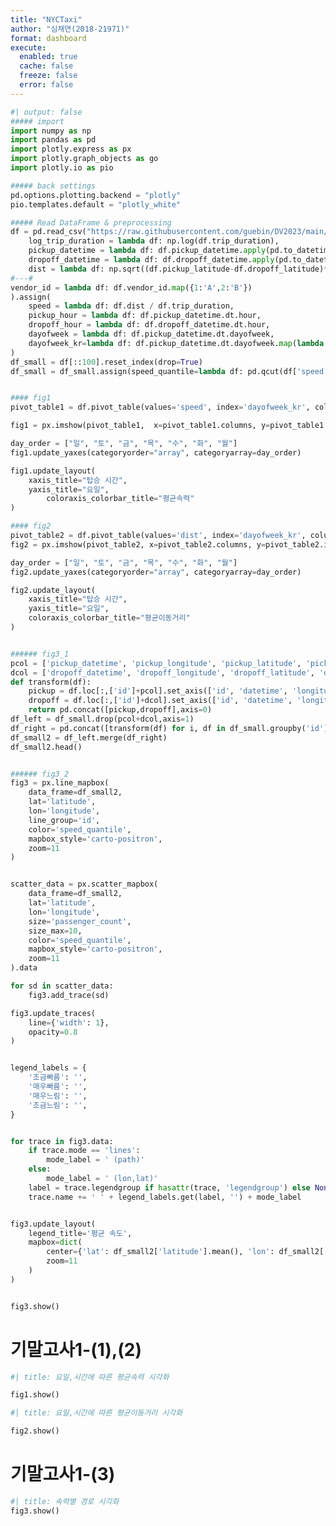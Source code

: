 ```yaml
---
title: "NYCTaxi"
author: "심채연(2018-21971)"
format: dashboard
execute: 
  enabled: true
  cache: false
  freeze: false
  error: false
---
```


```python
#| output: false
##### import 
import numpy as np
import pandas as pd
import plotly.express as px
import plotly.graph_objects as go
import plotly.io as pio

##### back settings
pd.options.plotting.backend = "plotly"
pio.templates.default = "plotly_white"

##### Read DataFrame & preprocessing
df = pd.read_csv("https://raw.githubusercontent.com/guebin/DV2023/main/posts/NYCTaxi.csv").assign(
    log_trip_duration = lambda df: np.log(df.trip_duration),
    pickup_datetime = lambda df: df.pickup_datetime.apply(pd.to_datetime),
    dropoff_datetime = lambda df: df.dropoff_datetime.apply(pd.to_datetime),
    dist = lambda df: np.sqrt((df.pickup_latitude-df.dropoff_latitude)**2 + (df.pickup_longitude-df.dropoff_longitude)**2),
#---#
vendor_id = lambda df: df.vendor_id.map({1:'A',2:'B'})
).assign(
    speed = lambda df: df.dist / df.trip_duration,
    pickup_hour = lambda df: df.pickup_datetime.dt.hour,
    dropoff_hour = lambda df: df.dropoff_datetime.dt.hour,
    dayofweek = lambda df: df.pickup_datetime.dt.dayofweek, 
    dayofweek_kr=lambda df: df.pickup_datetime.dt.dayofweek.map(lambda x: {0: '월', 1: '화', 2: '수', 3: '목', 4: '금', 5: '토', 6: '일'}.get(x))
)
df_small = df[::100].reset_index(drop=True)
df_small = df_small.assign(speed_quantile=lambda df: pd.qcut(df['speed'], 4, labels=['매우느림', '조금느림', '조금빠름', '매우빠름']))


#### fig1
pivot_table1 = df.pivot_table(values='speed', index='dayofweek_kr', columns='pickup_hour', aggfunc='mean')

fig1 = px.imshow(pivot_table1,  x=pivot_table1.columns, y=pivot_table1.index)

day_order = ["일", "토", "금", "목", "수", "화", "월"]
fig1.update_yaxes(categoryorder="array", categoryarray=day_order)

fig1.update_layout(
    xaxis_title="탑승 시간",
    yaxis_title="요일",
        coloraxis_colorbar_title="평균속력"
)

#### fig2
pivot_table2 = df.pivot_table(values='dist', index='dayofweek_kr', columns='pickup_hour', aggfunc='mean')
fig2 = px.imshow(pivot_table2, x=pivot_table2.columns, y=pivot_table2.index)

day_order = ["일", "토", "금", "목", "수", "화", "월"]
fig2.update_yaxes(categoryorder="array", categoryarray=day_order)

fig2.update_layout(
    xaxis_title="탑승 시간",
    yaxis_title="요일",
    coloraxis_colorbar_title="평균이동거리"
)


###### fig3_1
pcol = ['pickup_datetime', 'pickup_longitude', 'pickup_latitude', 'pickup_hour']
dcol = ['dropoff_datetime', 'dropoff_longitude', 'dropoff_latitude', 'dropoff_hour']
def transform(df):
    pickup = df.loc[:,['id']+pcol].set_axis(['id', 'datetime', 'longitude', 'latitude', 'hour'],axis=1).assign(type = 'pickup')
    dropoff = df.loc[:,['id']+dcol].set_axis(['id', 'datetime', 'longitude', 'latitude', 'hour'],axis=1).assign(type = 'dropoff')
    return pd.concat([pickup,dropoff],axis=0)
df_left = df_small.drop(pcol+dcol,axis=1)
df_right = pd.concat([transform(df) for i, df in df_small.groupby('id')]).reset_index(drop=True)
df_small2 = df_left.merge(df_right)
df_small2.head()


###### fig3_2
fig3 = px.line_mapbox(
    data_frame=df_small2,
    lat='latitude',
    lon='longitude',
    line_group='id',
    color='speed_quantile',
    mapbox_style='carto-positron',
    zoom=11
)


scatter_data = px.scatter_mapbox(
    data_frame=df_small2,
    lat='latitude',
    lon='longitude',
    size='passenger_count',
    size_max=10,
    color='speed_quantile',
    mapbox_style='carto-positron',
    zoom=11
).data

for sd in scatter_data:
    fig3.add_trace(sd)

fig3.update_traces(
    line={'width': 1},
    opacity=0.8
)


legend_labels = {
    '조금빠름': '',
    '매우빠름': '',
    '매우느림': '',
    '조금느림': '',
}


for trace in fig3.data:
    if trace.mode == 'lines':
        mode_label = ' (path)'
    else:
        mode_label = ' (lon,lat)'
    label = trace.legendgroup if hasattr(trace, 'legendgroup') else None
    trace.name += ' ' + legend_labels.get(label, '') + mode_label


fig3.update_layout(
    legend_title='평균 속도',
    mapbox=dict(
        center={'lat': df_small2['latitude'].mean(), 'lon': df_small2['longitude'].mean()},
        zoom=11
    )
)


fig3.show()
```



# 기말고사1-(1),(2)

```python
#| title: 요일,시간에 따른 평균속력 시각화        

fig1.show()
```


```python
#| title: 요일,시간에 따른 평균이동거리 시각화        

fig2.show()
```


# 기말고사1-(3)

```python
#| title: 속력별 경로 시각화
fig3.show()
```